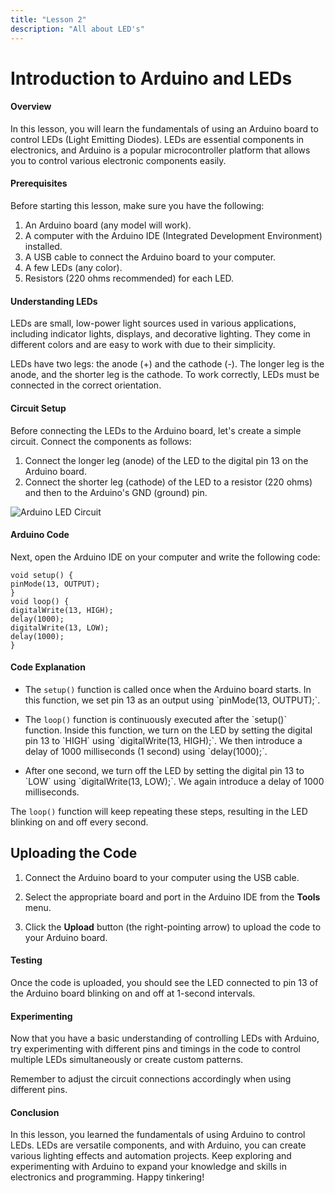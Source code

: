 ```yaml
---
title: "Lesson 2"
description: "All about LED's"
---
```


# Introduction to Arduino and LEDs


#### Overview

In this lesson, you will learn the fundamentals of using an Arduino board to control LEDs (Light Emitting Diodes). LEDs are essential components in electronics, and Arduino is a popular microcontroller platform that allows you to control various electronic components easily.

#### Prerequisites

Before starting this lesson, make sure you have the following:

1. An Arduino board (any model will work).
2. A computer with the Arduino IDE (Integrated Development Environment) installed.
3. A USB cable to connect the Arduino board to your computer.
4. A few LEDs (any color).
5. Resistors (220 ohms recommended) for each LED.

#### Understanding LEDs

LEDs are small, low-power light sources used in various applications, including indicator lights, displays, and decorative lighting. They come in different colors and are easy to work with due to their simplicity.

LEDs have two legs: the anode (+) and the cathode (-). The longer leg is the anode, and the shorter leg is the cathode. To work correctly, LEDs must be connected in the correct orientation.

#### Circuit Setup

Before connecting the LEDs to the Arduino board, let's create a simple circuit. Connect the components as follows:

1. Connect the longer leg (anode) of the LED to the digital pin 13 on the Arduino board.
2. Connect the shorter leg (cathode) of the LED to a resistor (220 ohms) and then to the Arduino's GND (ground) pin.

![Arduino LED Circuit](../images/LEDCircuit.png)

#### Arduino Code

Next, open the Arduino IDE on your computer and write the following code:

```arduino
void setup() {
pinMode(13, OUTPUT);
}
void loop() {
digitalWrite(13, HIGH);
delay(1000);
digitalWrite(13, LOW);
delay(1000);
}
```

#### Code Explanation

- The `setup()` function is called once when the Arduino board starts. In this function, we set pin 13 as an output using \`pinMode(13, OUTPUT);\`.

- The `loop()` function is continuously executed after the \`setup()\` function. Inside this function, we turn on the LED by setting the digital pin 13 to \`HIGH\` using \`digitalWrite(13, HIGH);\`. We then introduce a delay of 1000 milliseconds (1 second) using \`delay(1000);\`.

- After one second, we turn off the LED by setting the digital pin 13 to \`LOW\` using \`digitalWrite(13, LOW);\`. We again introduce a delay of 1000 milliseconds.

The `loop()` function will keep repeating these steps, resulting in the LED blinking on and off every second.

## Uploading the Code

1. Connect the Arduino board to your computer using the USB cable.

2. Select the appropriate board and port in the Arduino IDE from the **Tools** menu.

3. Click the **Upload** button (the right-pointing arrow) to upload the code to your Arduino board.

#### Testing

Once the code is uploaded, you should see the LED connected to pin 13 of the Arduino board blinking on and off at 1-second intervals.

#### Experimenting

Now that you have a basic understanding of controlling LEDs with Arduino, try experimenting with different pins and timings in the code to control multiple LEDs simultaneously or create custom patterns.

Remember to adjust the circuit connections accordingly when using different pins.

#### Conclusion

In this lesson, you learned the fundamentals of using Arduino to control LEDs. LEDs are versatile components, and with Arduino, you can create various lighting effects and automation projects. Keep exploring and experimenting with Arduino to expand your knowledge and skills in electronics and programming. Happy tinkering!
